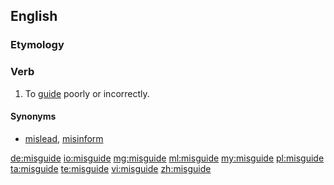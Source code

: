 ==English==

===Etymology===
{{prefix|mis|guide}}

===Verb===
{{en-verb|misguides|misguiding|misguided|misguided}}

# To [[guide]] poorly or incorrectly.

====Synonyms====
* [[mislead]], [[misinform]]

[[de:misguide]]
[[io:misguide]]
[[mg:misguide]]
[[ml:misguide]]
[[my:misguide]]
[[pl:misguide]]
[[ta:misguide]]
[[te:misguide]]
[[vi:misguide]]
[[zh:misguide]]